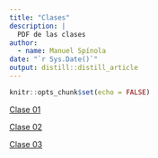 ```yaml
---
title: "Clases"
description: |
  PDF de las clases
author:
  - name: Manuel Spínola
date: "`r Sys.Date()`"
output: distill::distill_article
---
```


```r
knitr::opts_chunk$set(echo = FALSE)
```

[Clase 01](02_clases/Introduccion_a_la_estadistica_y_estadistica_descriptiva.pdf)


[Clase 02](02_clases/Estadistica_inferencial-Estimacion_de_parametros.pdf)

[Clase 03](02_clases/Estadistica_inferencial-Prueba_de_hipotesis.pdf)



